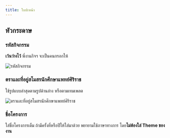 ```yaml
---
title: ใบปะหน้า
---
```


<CardGroup cols={2}>
  <Card
    title="เทมเพลตใบปะหน้า"
    icon="file-vector"
    href="https://drive.google.com/file/d/1gEciD5frdw5UFR6no1vGxyF_lNWD8UXw/view?usp=drive_link"
  />
  <Card
    title="ตัวอย่างใบปะหน้า"
    icon="file-check"
    href="https://drive.google.com/file/d/1GKpPbsnAs6kGCIiZaSgXWIAkCSScxF2f/view?usp=drive_link"
  />
</CardGroup>

## หัวกระดาษ

### รหัสกิจกรรม

**เว้นว่างไว้** พี่งานกิจฯ จะเป็นคนกรอกให้

![รหัสกิจกรรม](/images/sop/proj/project_open_header_projid.png)

### ตราและที่อยู่สโมสรนักศึกษาแพทย์ศิริราช

ใช้รูปแบบล่าสุดตามรูปด้านล่าง หรือตามเทมเพลต

![ตราและที่อยู่สโมสรนักศึกษาแพทย์ศิริราช](/images/sop/proj/project_open_header_logo.png)

### ชื่อโครงการ

ใส่ชื่อโครงการเต็ม ถ้ามีครั้งที่หรือปีให้ใส่มาด้วย พยายามใช้ภาษาทางการ โดย**ไม่ต้องใส่ Theme ของงาน**